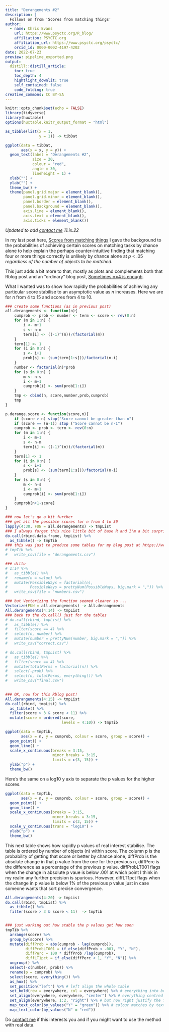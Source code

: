 ```yaml
---
title: "Derangements #2"
description: |
  Follows on from 'Scores from matching things'
author:
  - name: Chris Evans
    url: https://www.psyctc.org/R_blog/
    affiliation: PSYCTC.org
    affiliation_url: https://www.psyctc.org/psyctc/
    orcid_id: 0000-0002-4197-4202    
date: 2022-07-23
preview: pipeline_exported.png
output:
  distill::distill_article:
    toc: true
    toc_depth: 4
    hightlight_downlit: true
    self_contained: false
    code_folding: true
creative_commons: CC BY-SA
---
```

```r
knitr::opts_chunk$set(echo = FALSE)
library(tidyverse)
library(huxtable)
options(huxtable.knitr_output_format = "html") 
```
```r
as_tibble(list(x = 1,
               y = 1)) -> tibDat

ggplot(data = tibDat,
       aes(x = x, y = y)) +
  geom_text(label = "Derangements #2",
            size = 20,
            colour = "red",
            angle = 30,
            lineheight = 1) +
  xlab("") +
  ylab("") +
  theme_bw() +
  theme(panel.grid.major = element_blank(),
        panel.grid.minor = element_blank(),
        panel.border = element_blank(),
        panel.background = element_blank(),
        axis.line = element_blank(),
        axis.text = element_blank(),
        axis.ticks = element_blank()) 
```
*Updated to add [contact me](https://www.psyctc.org/psyctc/contact-me/) 11.ix.22*

In my last post here, [Scores from matching things](https://www.psyctc.org/Rblog/posts/2022-07-15-matching-scores/) I gave the background to the probabilities of achieving certain scores on matching tasks by chance alone to help explain the perhaps counter-intuitive finding that matching four or more things correctly is unlikely by chance alone at *p* < .05 *regardless of the number of objects to be matched*.

This just adds a bit more to that, mostly as plots and complements both that Rblog post and an "ordinary" blog post, [Sometimes n=4 is enough](https://www.psyctc.org/psyctc/2022/07/23/sometimes-n4-is-enough/).

What I wanted was to show how rapidly the probabilities of achieving any particular score stabilise to an asymptotic value as *n* increases.  Here we are for *n* from 4 to 15 and scores from 4 to 10.

```r
### create some functions (as in previous post)
all.derangements <- function(n){
	cumprob <- prob <- number <- term <- score <- rev(0:n)
	for (m in 1:n) {
		i <- m+1
		s <- n-m
		term[i] <- ((-1)^(m))/(factorial(m))
	}	
	term[1] <- 1
	for (i in 0:n) {
		s <- i+1
		prob[s] <- (sum(term[1:s]))/factorial(n-i)
	}
	number <- factorial(n)*prob
	for (s in 0:n) {
		m <- n-s
		i <- m+1
		cumprob[i] <- sum(prob[1:i])
	}
	tmp <- cbind(n, score,number,prob,cumprob)
	tmp
}

p.derange.score <- function(score,n){
	if (score > n) stop("Score cannot be greater than n")
	if (score == (n-1)) stop ("Score cannot be n-1")
	cumprob <- prob <- term <- rev(0:n)
	for (m in 1:n) {
		i <- m+1
		s <- n-m
		term[i] <- ((-1)^(m))/(factorial(m))
	}	
	term[1] <- 1
	for (i in 0:n) {
		s <- i+1
		prob[s] <- (sum(term[1:s]))/factorial(n-i)
	}
	for (s in 0:n) {
		m <- n-s
		i <- m+1		
		cumprob[i] <- sum(prob[1:i])
	}
	cumprob[n+1-score]
}

### now let's go a bit further
### get all the possible scores for n from 4 to 30
lapply(4:30, FUN = all.derangements) -> tmpList
### I always forget this nice little bit of base R and I'm a bit surprised that there doesn't seem to be a nice tidyverse alternative
do.call(rbind.data.frame, tmpList) %>%
  as_tibble() -> tmpTib
### this was just to produce some tables for my blog post at https://www.psyctc.org/psyctc/2022/07/23/sometimes-n4-is-enough/
# tmpTib %>% 
#   write_csv(file = "derangements.csv")

### ditto
# 1:14 %>% 
#   as_tibble() %>%
#   rename(n = value) %>%
#   mutate(PossibleWays = factorial(n),
#          PossibleWays = prettyNum(PossibleWays, big.mark = ",")) %>%
#   write_csv(file = "numbers.csv")

### but Vectorizing the function seemed cleaner so ...
Vectorize(FUN = all.derangements) -> All.derangements
All.derangements(4:14) -> tmpList
### back to the do.call() just for the tables 
# do.call(rbind, tmpList) %>%
#   as_tibble() %>%
#   filter(score == 4) %>%
#   select(n, number) %>%
#   mutate(number = prettyNum(number, big.mark = ",")) %>%
#   write_csv("correct.csv")

# do.call(rbind, tmpList) %>%
#   as_tibble() %>%
#   filter(score == 4) %>%
#   mutate(totalPerms = factorial(n)) %>%
#   select(-prob) %>%
#   select(n, totalPerms, everything()) %>%
#   write_csv("final.csv")
  

### OK, now for this Rblog post!
All.derangements(4:15) -> tmpList
do.call(rbind, tmpList) %>%
  as_tibble() %>%
  filter(score > 3 & score < 11) %>%
  mutate(score = ordered(score,
                         levels = 4:10)) -> tmpTib

ggplot(data = tmpTib,
       aes(x = n, y = cumprob, colour = score, group = score)) +
  geom_point() +
  geom_line() +
  scale_x_continuous(breaks = 3:15,
                     minor_breaks = 3:15,
                     limits = c(3, 15)) +
  ylab("p") +
  theme_bw() 
```

Here's the same on a log10 y axis to separate the p values for the higher scores.

```r
ggplot(data = tmpTib,
       aes(x = n, y = cumprob, colour = score, group = score)) +
  geom_point() +
  geom_line() +
  scale_x_continuous(breaks = 3:15,
                     minor_breaks = 3:15,
                     limits = c(3, 15)) +
  scale_y_continuous(trans = "log10") +
  ylab("p") +
  theme_bw() 
```

This next table shows how rapidly p values of real interest stabilise.  The table is ordered by number of objects (n) within score.  The column p is the probability of getting that score or better by chance alone, diffProb is the absolute change in that p value from the one for the previous n, diffPerc is the difference as a percentage of the previous p value.  diffProbLT001 flags when the change in absolute p vaue is below .001 at which point I think in my realm any further precision is spurious.  However, diffLT1pct flags when the change in p value is below 1% of the previous p value just in case someone wants that sort precise convergence.

```r
All.derangements(4:20) -> tmpList
do.call(rbind, tmpList) %>%
  as_tibble() %>%
  filter(score > 3 & score < 11)  -> tmpTib


### just working out how stable the p values get how soon
tmpTib %>%
  arrange(score) %>%
  group_by(score) %>%
  mutate(diffProb = abs(cumprob - lag(cumprob)),
         diffProbLT001 = if_else(diffProb < .001, "Y", "N"),
         diffPerc = 100 * diffProb /lag(cumprob),
         diffLT1pct = if_else(diffPerc < 1, "Y", "N")) %>% 
  ungroup() %>%
  select(-c(number, prob)) %>%
  rename(p = cumprob) %>%
  select(score, everything()) %>%
  as_hux() %>%
  set_position("left") %>% # left align the whole table
  set_bold(row = everywhere, col = everywhere) %>% # everything into bold
  set_align(everywhere, everywhere, "center") %>% # everything centred
  set_align(everywhere, 1:2, "right") %>% # but now right justify the first two columns
  map_text_color(by_values("Y" = "green")) %>% # colour matches by text recognition
  map_text_color(by_values("N" = "red"))
```

Do [contact me](https://www.psyctc.org/psyctc/contact-me/) if this interests you and if you might want to use the method with real data.